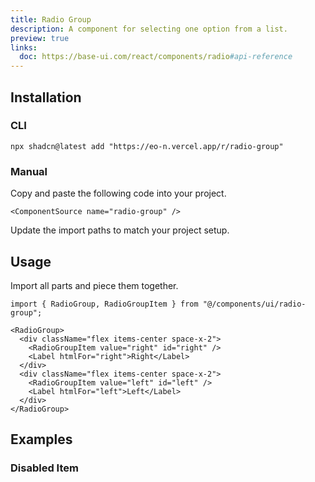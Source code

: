 ```yaml
---
title: Radio Group
description: A component for selecting one option from a list.
preview: true
links:
  doc: https://base-ui.com/react/components/radio#api-reference
---
```


<ComponentTabs name="radio-group-demo" />

## Installation

### CLI

```package-install
npx shadcn@latest add "https://eo-n.vercel.app/r/radio-group"
```

### Manual

<Steps>

  <Step>
    Copy and paste the following code into your project.

    <ComponentSource name="radio-group" />

  </Step>
  
  <Step>Update the import paths to match your project setup.</Step>

</Steps>

## Usage

Import all parts and piece them together.

```tsx
import { RadioGroup, RadioGroupItem } from "@/components/ui/radio-group";
```

```tsx
<RadioGroup>
  <div className="flex items-center space-x-2">
    <RadioGroupItem value="right" id="right" />
    <Label htmlFor="right">Right</Label>
  </div>
  <div className="flex items-center space-x-2">
    <RadioGroupItem value="left" id="left" />
    <Label htmlFor="left">Left</Label>
  </div>
</RadioGroup>
```

## Examples

### Disabled Item

<ComponentTabs name="radio-group-disabled" />
